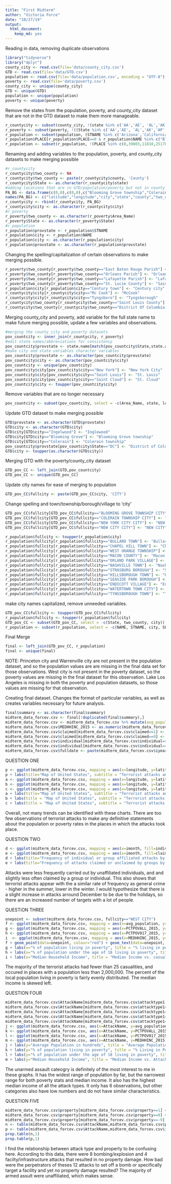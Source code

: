```yaml
---
title: "First Midterm"
author: "Victoria Force"
date: "10/27/19"
output: 
  html_document: 
    keep_md: yes
---
```

Reading in data, removing duplicate observations
```r
library("tidyverse")
library("dplyr")
county_city <- read.csv(file='data/county_city.csv')
GTD <- read.csv(file='data/GTD.csv')
population <- read.csv(file='data/population.csv', encoding = "UTF-8")
poverty <- read.csv(file='data/poverty.csv')
county_city <- unique(county_city)
GTD <- unique(GTD)
population <- unique(population)
poverty <- unique(poverty)
```

Remove the states from the population, poverty, and county_city dataset that are not in the GTD dataset to make them more manageable.
```r
r_countycity <- subset(county_city, !(state %in% c('AA','AE', 'AL','AK','AP','AR','AS','DE','FM','GU','HI','KY','MD','ME','MH','MT','MP','OK','PR','PW','RI','SD','WI','WY','UT','VI','VT')))
r_poverty <- subset(poverty, !((State %in% c('AA','AE', 'AL','AK','AP','AR','AS','DE','FM','GU','HI','KY','MD','ME','MH','MT','MP','OK','PR','PW','RI','SD','WI','WY','UT','VI','VT'))))
r_population <- subset(population, (STNAME %in% c('Arizona','California','Colorado','Connecticut','Florida','Georgia','Idaho','Illinois','Indiana','Iowa','Kansas','Louisiana','Massachusetts','Michigan','Minnesota','Mississippi','Missouri','Nebraska','Nevada','New Hampshire','New Jersey','New Mexico','New York','North Carolina','North Dakota','Ohio','Oregon','Pennsylvania','South Carolina','Tennessee','Texas','Virginia','Washington','West Virginia','District of Columbia')))
r_population$PLACE[r_population$PLACE==0 & r_population$NAME %in% c("Blooming Grove township","Colerain township","Macon County","West Orange township","Tyngsborough town","Indianapolis city")] <- 1
r_population <- subset(r_population, !(PLACE %in% c(0,39003,11810,25170,99990)))
```

Renaming and adding variables to the population, poverty, and county_city datasets to make merging possible
```r
#r_countycity
r_countycity$two_county <- NA
r_countycity$two_county <- paste(r_countycity$county, 'County')
r_countycity$State <- as.character(r_countycity$state)
#adding locations that are in GTD/population/poverty but not in county_city into county_city
PA_BG <- data.frame(c(0,0),c(0,0),c("Blooming Grove township","Colerain township", "Corinth","Overland Park"),c("PA","PA","TX","KS"),c("Pike","Lancaster","Denton","Johnson"), c("Pike County","Lancaster County","Denton County","Johnson County"),c("PA","PA","TX","KS"))
names(PA_BG) <- c("latitude","longitude","city","state","county","two_county","State")
r_countycity <- rbind(r_countycity, PA_BG)
r_countycity$city <- as.character(r_countycity$city)
#r_poverty
r_poverty$two_county <- as.character(r_poverty$Area_Name)
r_poverty$State <- as.character(r_poverty$State)
#r_population
r_population$provstate <- r_population$STNAME
r_population$city <- r_population$NAME
r_population$city <- as.character(r_population$city)
r_population$provstate <- as.character(r_population$provstate)

```

Changing the spelling/capitalization of certain observations to make merging possible.
```r
r_poverty$two_county[r_poverty$two_county=="East Baton Rouge Parish"] <- "East Baton Rouge County"
r_poverty$two_county[r_poverty$two_county=="Orleans Parish"] <- "Orleans County"
r_poverty$two_county[r_poverty$two_county=="Lafayette Parish"] <- "Lafayette County"
r_poverty$two_county[r_poverty$two_county=="St. Lucie County"] <- "Saint Lucie County"
r_population$city[r_population$city=="Century town"] <- "Century city"
r_countycity$city[r_countycity$city=="Mc Cook"] <- "McCook"
r_countycity$city[r_countycity$city=="Tyngsboro"] <- "Tyngsborough"
r_countycity$two_county[r_countycity$two_county=="Saint Louis County"] <- "St. Louis County"
r_countycity$two_county[r_countycity$two_county=="District Of Columbia County"] <- "District of Columbia"
```


Merging county_city and poverty, add variable for the full state name to make future merging possible, update a few variables and observations.
```r
#merging the county_city and poverty datasets
pov_countcity <- inner_join(r_countycity, r_poverty)
#edit state names/abbreviations for consistency
pov_countcity$provstate <- state.name[match(pov_countcity$State,state.abb)]
#make city and state variables character variables
pov_countcity$provstate <- as.character(pov_countcity$provstate)
pov_countcity$city <- as.character(pov_countcity$city)
pov_countcity <- unique(pov_countcity)
pov_countcity$city[pov_countcity$city=="New York"] <- "New York City"
pov_countcity$city[pov_countcity$city=="Saint Louis"] <- "St. Louis"
pov_countcity$city[pov_countcity$city=="Saint Cloud"] <- "St. Cloud"
pov_countcity$city <- toupper(pov_countcity$city)
```
Remove variables that are no longer necessary
```r
pov_countcity <- subset(pov_countcity, select = -c(Area_Name, state, longitude, latitude))
```

Update GTD dataset to make merging possible
```r
GTD$provstate <- as.character(GTD$provstate)
GTD$city <- as.character(GTD$city)
GTD$city[GTD$city=="Ingelwood"] <- "Inglewood"
GTD$city[GTD$city=="Blooming Grove"] <- "Blooming Grove township"
GTD$city[GTD$city=="Colerain"] <- "Colerain township"
pov_countcity$provstate[pov_countcity$State=="DC"] <- "District of Columbia"
GTD$city <- toupper(as.character(GTD$city))
```

Merging GTD with the poverty/county_city dataset
```r
GTD_pov_CC <- left_join(GTD,pov_countcity)
GTD_pov_CC <- unique(GTD_pov_CC)
```

Update city names for ease of merging to population
```r
GTD_pov_CC$fullcity <- paste(GTD_pov_CC$city, 'CITY')
```

Change spelling and town/township/borough/village to 'city'
```r
GTD_pov_CC$fullcity[GTD_pov_CC$fullcity=="BLOOMING GROVE TOWNSHIP CITY"] <- "BLOOMING GROVE TOWNSHIP"
GTD_pov_CC$fullcity[GTD_pov_CC$fullcity=="COLERAIN TOWNSHIP CITY"] <- "COLERAIN TOWNSHIP"
GTD_pov_CC$fullcity[GTD_pov_CC$fullcity=="NEW YORK CITY CITY"] <- "NEW YORK CITY"
GTD_pov_CC$fullcity[GTD_pov_CC$fullcity=="NEW CITY CITY"] <- "NEW CITY"

r_population$fullcity <- toupper(r_population$city)
r_population$fullcity[r_population$fullcity=="BULLARD TOWN"] <- "Bullard city"
r_population$fullcity[r_population$fullcity=="CHAPEL HILL TOWN"] <- "Chapel Hill city"
r_population$fullcity[r_population$fullcity=="WEST ORANGE TOWNSHIP"] <- "West Orange city"
r_population$fullcity[r_population$fullcity=="MACON COUNTY"] <- "Macon city"
r_population$fullcity[r_population$fullcity=="ORLAND PARK VILLAGE"] <- "Orland Park city"
r_population$fullcity[r_population$fullcity=="NASHVILLE TOWN"] <- "Nashville city"
r_population$fullcity[r_population$fullcity=="STRASBURG BOROUGH"] <- "Strasburg city"
r_population$fullcity[r_population$fullcity=="HILLSBOROUGH TOWN"] <- "Hillsborough city"
r_population$fullcity[r_population$fullcity=="SEASIDE PARK BOROUGH"] <- "Seaside Park city"
r_population$fullcity[r_population$fullcity=="ENDICOTT VILLAGE"] <- "Endicott city"
r_population$fullcity[r_population$fullcity=="WATERTOWN TOWN CITY"] <- "Watertown city"
r_population$fullcity[r_population$fullcity=="TYNGSBOROUGH TOWN"] <- "Tyngsborough city"
```

make city names capitalized, remove unneeded variables.
```r
GTD_pov_CC$fullcity <- toupper(GTD_pov_CC$fullcity)
r_population$fullcity <- toupper(r_population$fullcity)
GTD_pov_CC <- subset(GTD_pov_CC, select = -c(State, two_county, city))
r_population <- subset(r_population, select = -c(NAME, STNAME, city, SUMLEV, STATE, COUNTY, PLACE))
```

Final Merge
```r
final <- left_join(GTD_pov_CC, r_population)
final <- unique(final)
```
NOTE: Princeton city and Warrenville city are not present in the population dataset, and so the population values are are missing in the final data set for those observations. West city is not present in the poverty dataset, so the poverty values are missing in the final dataset for this observation. Lake Los Angeles is missing in both the poverty and population datasets, so those values are missing for that observation.

Creating final dataset. Changes the format of particular variables, as well as creates variables necessary for future analysis.
```r
final$summary <- as.character(final$summary)
midterm_data_forcev.csv <- final[!duplicated(final$summary),]
midterm_data_forcev.csv <- midterm_data_forcev.csv %>% mutate(avg_population = ((POPESTIMATE2013 + POPESTIMATE2014 + POPESTIMATE2015 + POPESTIMATE2016)/4)/100, casualties = nkill + nwound)
midterm_data_forcev.csv$MEDHHINC_2015 <- as.numeric(midterm_data_forcev.csv$MEDHHINC_2015)
midterm_data_forcev.csv$claimed[midterm_data_forcev.csv$claimed==1] <- "Yes"
midterm_data_forcev.csv$claimed[midterm_data_forcev.csv$claimed==0] <- "No"
midterm_data_forcev.csv$individual[midterm_data_forcev.csv$individual==1] <- "Unaffiliated"
midterm_data_forcev.csv$individual[midterm_data_forcev.csv$individual==0] <- "With group or unknown"
midterm_data_forcev.csv$fulldate <- paste(midterm_data_forcev.csv$iyear,'-', midterm_data_forcev.csv$imonth,'-',midterm_data_forcev.csv$iday)
```

QUESTION ONE
```r
p <- ggplot(midterm_data_forcev.csv, mapping = aes(x=longitude, y=latitude, color=avg_population)) + geom_point(alpha = (1/2), size = 2)
p + labs(title="Map of United States", subtitle = "Terrorist attacks and population in hundreds")
a <- ggplot(midterm_data_forcev.csv, mapping = aes(x=longitude, y=latitude, color=PCTPOVALL_2015)) + geom_point(alpha = (1/2), size = 2)
b <- ggplot(midterm_data_forcev.csv, mapping = aes(x=longitude, y=latitude, color=PCTPOV017_2015)) + geom_point(alpha = (1/2), size = 2)
c <- ggplot(midterm_data_forcev.csv, mapping = aes(x=longitude, y=latitude, color=MEDHHINC_2015)) + geom_point(alpha = (1/2), size = 2)
a + labs(title="Map of United States", subtitle = "Terrorist attacks and percent of population living in poverty")
b + labs(title = "Map of United States", subtitle = "Terrorist attacks and percent fo children living in poverty")
c + labs(title = "Map of United States", subtitle = "Terrorist attacks and median income")
```
Overall, not many trends can be identified with these charts. There are too few observations of terrorist attacks to make any definitive statements about the population or poverty rates in the places in which the attacks took place.

QUESTION TWO
```r
d <- ggplot(midterm_data_forcev.csv, mapping = aes(x=imonth, fill=individual)) + geom_bar(stat="count", position=position_dodge())
e <- ggplot(midterm_data_forcev.csv, mapping = aes(x=imonth, fill=claimed)) + geom_bar(stat="count", position=position_dodge())
d + labs(title="Frequency of individual or group affiliated attacks by month", fill="Individual or group?", x="Month") + scale_x_discrete(limits=c(1,2,3,4,5,6,7,8,9,10,11,12))
e + labs(title="Frequency of attacks claimed or unclaimed by groups by month", fill="Claimed?", x="Month") + scale_x_discrete(limits=c(1,2,3,4,5,6,7,8,9,10,11,12))
```
Attacks were less frequently carried out by unaffiliated individuals, and and slightly less often claimed by a group or individual. This also shows that terrorist attacks appear with the a similar rate of frequency as general crime - higher in the summer, lower in the winter. I would hypothesize that there is a slight increase in attacks arround December to be due to the holidays, so there are an increased number of targets with a lot of people. 

QUESTiON THREE
```r
onepoint <- subset(midterm_data_forcev.csv, fullcity=="WEST CITY")
f <- ggplot(midterm_data_forcev.csv, mapping = aes(x=avg_population, y=casualties)) + geom_point(alpha = (1/2), size = 2)
g <- ggplot(midterm_data_forcev.csv, mapping = aes(x=PCTPOVALL_2015, y=casualties)) + geom_point(alpha = (1/2), size = 2)
h <- ggplot(midterm_data_forcev.csv, mapping = aes(x=PCTPOV017_2015, y=casualties)) + geom_point(alpha = (1/2), size = 2)
i  <- ggplot(midterm_data_forcev.csv, mapping = aes(x=MEDHHINC_2015, y=casualties)) + geom_point(alpha = (1/2), size = 2)
f + geom_point(data=onepoint, colour="red") + geom_text(data=onepoint, label=onepoint$gname, vjust=2) + labs(x="Average population in hundreds", title = "Population vs. Casualties") 
g + labs(x="% of population living in poverty", title = "% living in poverty vs. casualties")
h + labs(x="% of population under the age of 18 living in poverty", title = "% of children living in poverty vs. casualties")
i + labs(x="Median Household Income", title = "Median Income vs. casualties")
```

The majority of the terrorist attacks had fewer than 25 casualities, and occured in places with a population less than 2,000,000. The percent of the local population living in poverty is fairly evenly distributed. The median income is skewed left.

QUESTION FOUR
```r
midterm_data_forcev.csv$AttackName[midterm_data_forcev.csv$attacktype1 %in% c(1,4,5)] <- "Other"
midterm_data_forcev.csv$AttackName[midterm_data_forcev.csv$attacktype1==2] <- "Armed Assault"
midterm_data_forcev.csv$AttackName[midterm_data_forcev.csv$attacktype1==3] <- "Bombing/Explosion"
midterm_data_forcev.csv$AttackName[midterm_data_forcev.csv$attacktype1==7] <- "Facilty/Infrastructure Attack"
midterm_data_forcev.csv$AttackName[midterm_data_forcev.csv$attacktype1==8] <- "Unarmed Assault"
j <- ggplot(midterm_data_forcev.csv, aes(x=AttackName, y=avg_population)) + geom_boxplot()
k <- ggplot(midterm_data_forcev.csv, aes(x=AttackName, y=PCTPOVALL_2015)) + geom_boxplot()
l <- ggplot(midterm_data_forcev.csv, aes(x=AttackName, y=PCTPOV017_2015)) + geom_boxplot()
m <- ggplot(midterm_data_forcev.csv, aes(x=AttackName, y=MEDHHINC_2015)) + geom_boxplot()
j + labs(y="Average Population in hundreds", title = "Average Population (in hundreds) vs. Attack Type")
k + labs(y="% of population living in poverty", title = "% Living in Poverty vs. Attack Type")
l + labs(y="% of population under the age of 18 living in poverty", title = "% of Children Living in Poverty vs. Attack Type")
m + labs(y="Median Household Income", title = "Median Income vs. Attack Type")
```

The unarmed assault cateogry is definitely of the most interest to me in these graphs. It has the widest range of population by far, but the narrowest range for both poverty stats and median income. It also has the highest median income of all the attack types. It only has 6 observations, but other categories also have low numbers and do not have similar characteristics.

QUESTION FIVE
```r
midterm_data_forcev.csv$property[midterm_data_forcev.csv$property==1] <- "Yes"
midterm_data_forcev.csv$property[midterm_data_forcev.csv$property==0] <- "No"
midterm_data_forcev.csv$property[midterm_data_forcev.csv$property==-9] <- "Unknown"
n <- table(midterm_data_forcev.csv$AttackName,midterm_data_forcev.csv$property)
p <- table(midterm_data_forcev.csv$AttackName,midterm_data_forcev.csv$individual)
prop.table(n,1)
prop.table(p,1)
```

I find the relationship between attack type and property to be confusing here. According to this data, there were 8 bombing/explosion and 4 facilty/infrastructure attacks that resulted in no property damage. How bad were the perpetrators of theses 12 attacks to set off a bomb or specifically target a facility and yet no property damage resulted?
The majority of armed assult were unaffiliated, which makes sense. 